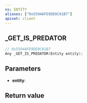 ```yaml
---
ns: ENTITY
aliases: ["0x5594AFE9DE0C01B7"]
apiset: client
---
```

## _GET_IS_PREDATOR

```c
// 0x5594AFE9DE0C01B7
Any _GET_IS_PREDATOR(Entity entity);
```


## Parameters
* **entity**:

## Return value